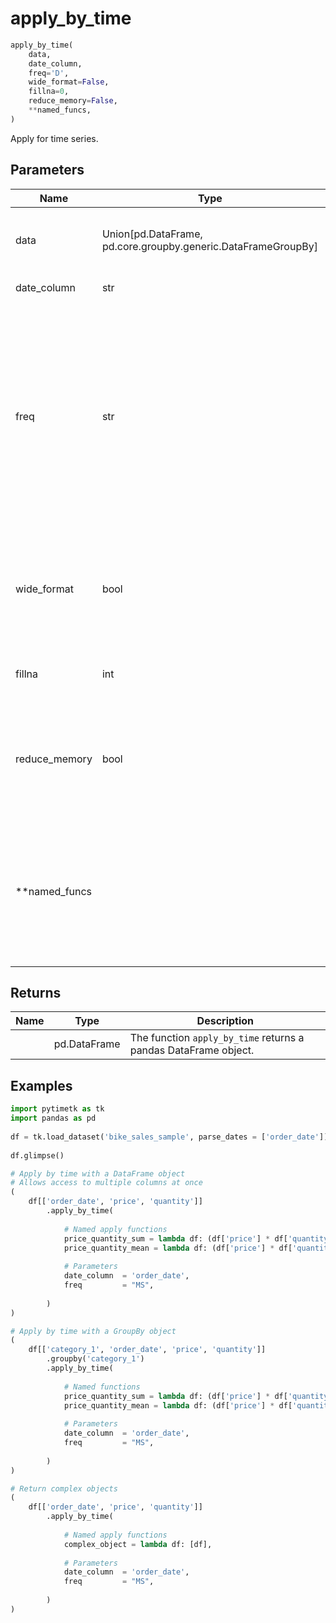 # apply_by_time { #pytimetk.apply_by_time }

```python
apply_by_time(
    data,
    date_column,
    freq='D',
    wide_format=False,
    fillna=0,
    reduce_memory=False,
    **named_funcs,
)
```

Apply for time series.

## Parameters {.doc-section .doc-section-parameters}

| Name          | Type                                                            | Description                                                                                                                                                                                                                                                                                                                                                                                                                                                                                                                                                                                                          | Default    |
|---------------|-----------------------------------------------------------------|----------------------------------------------------------------------------------------------------------------------------------------------------------------------------------------------------------------------------------------------------------------------------------------------------------------------------------------------------------------------------------------------------------------------------------------------------------------------------------------------------------------------------------------------------------------------------------------------------------------------|------------|
| data          | Union\[pd.DataFrame, pd.core.groupby.generic.DataFrameGroupBy\] | The `data` parameter can be either a pandas DataFrame or a pandas  DataFrameGroupBy object. It represents the data on which the apply operation  will be performed.                                                                                                                                                                                                                                                                                                                                                                                                                                                  | _required_ |
| date_column   | str                                                             | The name of the column in the DataFrame that contains the dates.                                                                                                                                                                                                                                                                                                                                                                                                                                                                                                                                                     | _required_ |
| freq          | str                                                             | The `freq` parameter specifies the frequency at which the data should be  resampled. It accepts a string representing a time frequency, such as "D"  for daily, "W" for weekly, "M" for monthly, etc. The default value is "D",  which means the data will be resampled on a daily basis. Some common  frequency aliases include:  - S: secondly frequency - min: minute frequency - H: hourly frequency - D: daily frequency - W: weekly frequency - M: month end frequency - MS: month start frequency - Q: quarter end frequency - QS: quarter start frequency - Y: year end frequency - YS: year start frequency | `'D'`      |
| wide_format   | bool                                                            | The `wide_format` parameter is a boolean flag that determines whether the  output should be in wide format or not. If `wide_format` is set to `True`,  the output will have a multi-index column structure, where the first level  represents the original columns and the second level represents the group  names.                                                                                                                                                                                                                                                                                                 | `False`    |
| fillna        | int                                                             | The `fillna` parameter is used to specify the value that will be used to  fill missing values in the resulting DataFrame. By default, it is set to 0.                                                                                                                                                                                                                                                                                                                                                                                                                                                                | `0`        |
| reduce_memory | bool                                                            | The `reduce_memory` parameter is used to specify whether to reduce the memory usage of the DataFrame by converting int, float to smaller bytes and str to categorical data. This reduces memory for large data but may impact resolution of float and will change str to categorical. Default is True.                                                                                                                                                                                                                                                                                                               | `False`    |
| **named_funcs |                                                                 | The `**named_funcs` parameter is used to specify one or more custom  aggregation functions to apply to the data. It accepts named functions  in the format:  ``` python     name = lambda df: df['column1'].corr(df['column2']]) ```  Where `name` is the name of the function and `df` is the DataFrame that will  be passed to the function. The function must return a single value.                                                                                                                                                                                                                              | `{}`       |

## Returns {.doc-section .doc-section-returns}

| Name   | Type         | Description                                                     |
|--------|--------------|-----------------------------------------------------------------|
|        | pd.DataFrame | The function `apply_by_time` returns a pandas DataFrame object. |

## Examples {.doc-section .doc-section-examples}

```python
import pytimetk as tk
import pandas as pd
    
df = tk.load_dataset('bike_sales_sample', parse_dates = ['order_date'])
    
df.glimpse()
```
    
```python
# Apply by time with a DataFrame object
# Allows access to multiple columns at once
( 
    df[['order_date', 'price', 'quantity']] 
        .apply_by_time(
            
            # Named apply functions
            price_quantity_sum = lambda df: (df['price'] * df['quantity']).sum(),
            price_quantity_mean = lambda df: (df['price'] * df['quantity']).mean(),
            
            # Parameters
            date_column  = 'order_date', 
            freq         = "MS",
            
        )
)
```

```python
# Apply by time with a GroupBy object
( 
    df[['category_1', 'order_date', 'price', 'quantity']] 
        .groupby('category_1')
        .apply_by_time(
            
            # Named functions
            price_quantity_sum = lambda df: (df['price'] * df['quantity']).sum(),
            price_quantity_mean = lambda df: (df['price'] * df['quantity']).mean(),
            
            # Parameters
            date_column  = 'order_date', 
            freq         = "MS",
            
        )
)
```

```python
# Return complex objects
( 
    df[['order_date', 'price', 'quantity']] 
        .apply_by_time(
            
            # Named apply functions
            complex_object = lambda df: [df],
            
            # Parameters
            date_column  = 'order_date', 
            freq         = "MS",
            
        )
)
```